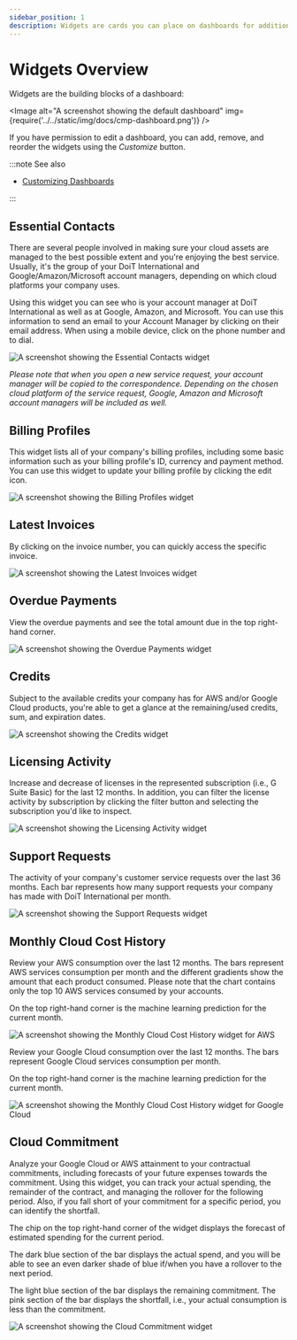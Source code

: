 ```yaml
---
sidebar_position: 1
description: Widgets are cards you can place on dashboards for additional functionality
---
```


# Widgets Overview

Widgets are the building blocks of a dashboard:


<Image
  alt="A screenshot showing the default dashboard"
  img={require('../../static/img/docs/cmp-dashboard.png')}
/>

If you have permission to edit a dashboard, you can add, remove, and reorder the widgets using the _Customize_ button.

:::note See also

- [Customizing Dashboards](customizing-dashboards.mdx)

:::

## Essential Contacts

There are several people involved in making sure your cloud assets are managed to the best possible extent and you're enjoying the best service. Usually, it's the group of your DoiT International and Google/Amazon/Microsoft account managers, depending on which cloud platforms your company uses.

Using this widget you can see who is your account manager at DoiT International as well as at Google, Amazon, and Microsoft. You can use this information to send an email to your Account Manager by clicking on their email address. When using a mobile device, click on the phone number and to dial.

![A screenshot showing the _Essential Contacts_ widget](../../static/img/docs/cmp-extended-team.png)

_Please note that when you open a new service request, your account manager will be copied to the correspondence. Depending on the chosen cloud platform of the service request, Google, Amazon and Microsoft account managers will be included as well._

## Billing Profiles

This widget lists all of your company's billing profiles, including some basic information such as your billing profile's ID, currency and payment method. You can use this widget to update your billing profile by clicking the edit icon.

![A screenshot showing the _Billing Profiles_ widget](../../static/img/docs/cmp-billing-profiles.png)

## Latest Invoices

By clicking on the invoice number, you can quickly access the specific invoice.

![A screenshot showing the _Latest Invoices_ widget](../../static/img/docs/cmp-latest-invoices.png)

## Overdue Payments

View the overdue payments and see the total amount due in the top right-hand corner.

![A screenshot showing the _Overdue Payments_ widget](../../static/img/docs/cmp-overdue-payments.png)

## Credits

Subject to the available credits your company has for AWS and/or Google Cloud products, you're able to get a glance at the remaining/used credits, sum, and expiration dates.

![A screenshot showing the _Credits_ widget](../../static/img/docs/cmp-credits.png)

## Licensing Activity

Increase and decrease of licenses in the represented subscription \(i.e., G Suite Basic\) for the last 12 months. In addition, you can filter the license activity by subscription by clicking the filter button and selecting the subscription you'd like to inspect.

![A screenshot showing the _Licensing Activity_ widget](../../static/img/docs/cmp-license-activity-filter.png)

## Support Requests

The activity of your company's customer service requests over the last 36 months. Each bar represents how many support requests your company has made with DoiT International per month.

![A screenshot showing the _Support Requests_ widget](../../static/img/docs/cmp-support-requests.png)

## Monthly Cloud Cost History

Review your AWS consumption over the last 12 months. The bars represent AWS services consumption per month and the different gradients show the amount that each product consumed. Please note that the chart contains only the top 10 AWS services consumed by your accounts.

On the top right-hand corner is the machine learning prediction for the current month.

![A screenshot showing the _Monthly Cloud Cost History_ widget for AWS](../../static/img/docs/cmp-aws.png)

Review your Google Cloud consumption over the last 12 months. The bars represent Google Cloud services consumption per month.

On the top right-hand corner is the machine learning prediction for the current month.

![A screenshot showing the _Monthly Cloud Cost History_ widget for Google Cloud](../../static/img/docs/cmp-google-cloud.png)

## Cloud Commitment

Analyze your Google Cloud or AWS attainment to your contractual commitments, including forecasts of your future expenses towards the commitment. Using this widget, you can track your actual spending, the remainder of the contract, and managing the rollover for the following period. Also, if you fall short of your commitment for a specific period, you can identify the shortfall.

The chip on the top right-hand corner of the widget displays the forecast of estimated spending for the current period.

The dark blue section of the bar displays the actual spend, and you will be able to see an even darker shade of blue if/when you have a rollover to the next period.

The light blue section of the bar displays the remaining commitment. The pink section of the bar displays the shortfall, i.e., your actual consumption is less than the commitment.

![A screenshot showing the _Cloud Commitment_ widget](../../static/img/docs/cmp-cloud-commitments.png)

